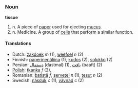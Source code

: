 === Noun ===
'''tissue'''

# n. A piece of [[paper]] used for ejecting [[mucus]].
# n. Medicine. A group of [[cell|cells]] that perform a similar function.

==== Translations ====
*Dutch: [[zakdoek]] ''m'' (1), [[weefsel]] ''n'' (2)
*Finnish: [[paperinenäliina]] (1), [[kudos]] (2), [[solukko]] (2)
*Persian: [[دستمال]] (dastmal) (1), [[بافت]] (baaft) (2)
*[[Polish]]: [[tkanka]] ''f'' (2),
*Romanian: [[batistă]] ''f'', [[şerveţel]] ''n'' (1), [[ţesut]] ''n'' (2)
*Swedish: [[näsduk]] ''c'' (1), [[vävnad]] ''c'' (2)